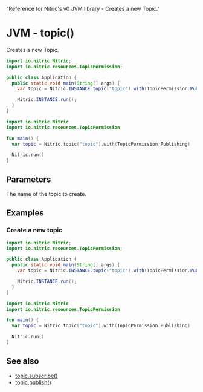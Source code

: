   "Reference for Nitric's v0 JVM library - Creates a new Topic."

# JVM - topic()

Creates a new Topic.

<CodeWithTabs>

```java !!tabs Java
import io.nitric.Nitric;
import io.nitric.resources.TopicPermission;

public class Application {
  public static void main(String[] args) {
    var topic = Nitric.INSTANCE.topic("topic").with(TopicPermission.Publishing);

    Nitric.INSTANCE.run();
  }
}
```

```kotlin !!tabs Kotlin
import io.nitric.Nitric
import io.nitric.resources.TopicPermission

fun main() {
  var topic = Nitric.topic("topic").with(TopicPermission.Publishing)

  Nitric.run()
}
```

</CodeWithTabs>

## Parameters

<Properties>
  <Property name="name" required type="String">
    The name of the topic to create.
  </Property>
</Properties>

## Examples

### Create a new topic

<CodeWithTabs>

```java !!tabs Java
import io.nitric.Nitric;
import io.nitric.resources.TopicPermission;

public class Application {
  public static void main(String[] args) {
    var topic = Nitric.INSTANCE.topic("topic").with(TopicPermission.Publishing);

    Nitric.INSTANCE.run();
  }
}
```

```kotlin !!tabs Kotlin
import io.nitric.Nitric
import io.nitric.resources.TopicPermission

fun main() {
  var topic = Nitric.topic("topic").with(TopicPermission.Publishing)

  Nitric.run()
}
```

</CodeWithTabs>

## See also

- [topic.subscribe()](./topic-subscribe)
- [topic.publish()](./topic-publish)
